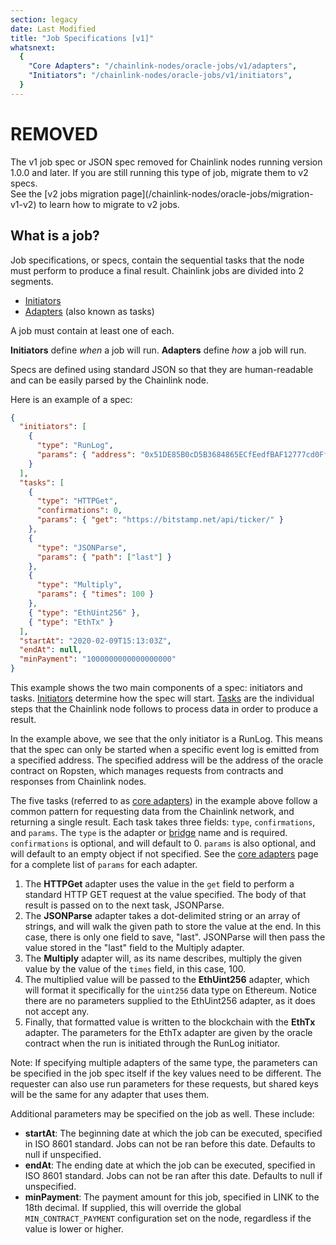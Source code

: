 ```yaml
---
section: legacy
date: Last Modified
title: "Job Specifications [v1]"
whatsnext:
  {
    "Core Adapters": "/chainlink-nodes/oracle-jobs/v1/adapters",
    "Initiators": "/chainlink-nodes/oracle-jobs/v1/initiators",
  }
---
```



# REMOVED

<Aside type="caution" title="v1 Jobs are removed">
  The v1 job spec or JSON spec removed for Chainlink nodes running version 1.0.0 and later. If you are still running
  this type of job, migrate them to v2 specs.
  <br />
  See the [v2 jobs migration page](/chainlink-nodes/oracle-jobs/migration-v1-v2) to learn how to migrate to v2 jobs.
</Aside>

## What is a job?

Job specifications, or specs, contain the sequential tasks that the node must perform to produce a final result. Chainlink jobs are divided into 2 segments.

- [Initiators](/chainlink-nodes/oracle-jobs/v1/initiators)
- [Adapters](/chainlink-nodes/oracle-jobs/v1/adapters) (also known as tasks)

A job must contain at least one of each.

**Initiators** define _when_ a job will run.
**Adapters** define _how_ a job will run.

Specs are defined using standard JSON so that they are human-readable and can be easily parsed by the Chainlink node.

Here is an example of a spec:

```json
{
  "initiators": [
    {
      "type": "RunLog",
      "params": { "address": "0x51DE85B0cD5B3684865ECfEedfBAF12777cd0Ff8" }
    }
  ],
  "tasks": [
    {
      "type": "HTTPGet",
      "confirmations": 0,
      "params": { "get": "https://bitstamp.net/api/ticker/" }
    },
    {
      "type": "JSONParse",
      "params": { "path": ["last"] }
    },
    {
      "type": "Multiply",
      "params": { "times": 100 }
    },
    { "type": "EthUint256" },
    { "type": "EthTx" }
  ],
  "startAt": "2020-02-09T15:13:03Z",
  "endAt": null,
  "minPayment": "1000000000000000000"
}
```

This example shows the two main components of a spec: initiators and tasks. [Initiators](/resources/glossary/#initiator) determine how the spec will start. [Tasks](/resources/glossary/#task-spec) are the individual steps that the Chainlink node follows to process data in order to produce a result.

In the example above, we see that the only initiator is a RunLog. This means that the spec can only be started when a specific event log is emitted from a specified address. The specified address will be the address of the oracle contract on Ropsten, which manages requests from contracts and responses from Chainlink nodes.

The five tasks (referred to as [core adapters](/chainlink-nodes/oracle-jobs/v1/adapters)) in the example above follow a common pattern for requesting data from the Chainlink network, and returning a single result. Each task takes three fields: `type`, `confirmations`, and `params`. The `type` is the adapter or [bridge](/resources/glossary/#bridge) name and is required. `confirmations` is optional, and will default to 0. `params` is also optional, and will default to an empty object if not specified. See the [core adapters](/chainlink-nodes/oracle-jobs/v1/adapters) page for a complete list of `params` for each adapter.

1. The **HTTPGet** adapter uses the value in the `get` field to perform a standard HTTP GET request at the value specified. The body of that result is passed on to the next task, JSONParse.
1. The **JSONParse** adapter takes a dot-delimited string or an array of strings, and will walk the given path to store the value at the end. In this case, there is only one field to save, "last". JSONParse will then pass the value stored in the "last" field to the Multiply adapter.
1. The **Multiply** adapter will, as its name describes, multiply the given value by the value of the `times` field, in this case, 100.
1. The multiplied value will be passed to the **EthUint256** adapter, which will format it specifically for the `uint256` data type on Ethereum. Notice there are no parameters supplied to the EthUint256 adapter, as it does not accept any.
1. Finally, that formatted value is written to the blockchain with the **EthTx** adapter. The parameters for the EthTx adapter are given by the oracle contract when the run is initiated through the RunLog initiator.

Note: If specifying multiple adapters of the same type, the parameters can be specified in the job spec itself if the key values need to be different. The requester can also use run parameters for these requests, but shared keys will be the same for any adapter that uses them.

Additional parameters may be specified on the job as well. These include:

- **startAt**: The beginning date at which the job can be executed, specified in ISO 8601 standard. Jobs can not be ran before this date. Defaults to null if unspecified.
- **endAt**: The ending date at which the job can be executed, specified in ISO 8601 standard. Jobs can not be ran after this date. Defaults to null if unspecified.
- **minPayment**: The payment amount for this job, specified in LINK to the 18th decimal. If supplied, this will override the global `MIN_CONTRACT_PAYMENT` configuration set on the node, regardless if the value is lower or higher.
